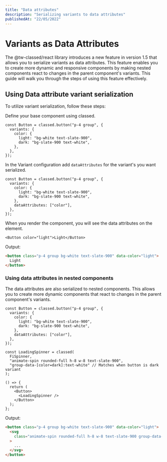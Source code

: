 ```yaml
---
title: "Data attributes"
description: "Serializing variants to data attributes"
publishedAt: "22/05/2022"
---
```


# Variants as Data Attributes

The @tw-classed/react library introduces a new feature in version 1.5 that allows you to serialize variants as data attributes. This feature enables you to create more dynamic and responsive components by making nested components react to changes in the parent component's variants. This guide will walk you through the steps of using this feature effectively.

## Using Data attribute variant serialization

To utilize variant serialization, follow these steps:

Define your base component using classed.

```tsx
const Button = classed.button("p-4 group", {
  variants: {
    color: {
      light: "bg-white text-slate-900",
      dark: "bg-slate-900 text-white",
    },
  },
});
```

In the Variant configuration add `dataAttributes` for the variant's you want serialized.

```tsx {7}
const Button = classed.button("p-4 group", {
  variants: {
    color: {
      light: "bg-white text-slate-900",
      dark: "bg-slate-900 text-white",
    },
    dataAttributes: ["color"],
  },
});
```

When you render the component, you will see the data attributes on the element.

```tsx
<Button color="light">Light</Button>
```

Output:

```html
<button class="p-4 group bg-white text-slate-900" data-color="light">
  Light
</button>
```

### Using data attributes in nested components

The data attributes are also serialized to nested components. This allows you to create more dynamic components that react to changes in the parent component's variants.

```tsx
const Button = classed.button("p-4 group", {
  variants: {
    color: {
      light: "bg-white text-slate-900",
      dark: "bg-slate-900 text-white",
    },
    dataAttributes: ["color"],
  },
});

const LoadingSpinner = classed(
  FiSpinner,
  "animate-spin rounded-full h-8 w-8 text-slate-900",
  "group-data-[color=dark]:text-white" // Matches when button is dark variant
);

() => {
  return (
    <Button>
      <LoadingSpinner />
    </Button>
  );
};
```

Output:

```html
<button class="p-4 group bg-white text-slate-900" data-color="light">
  <svg
    class="animate-spin rounded-full h-8 w-8 text-slate-900 group-data-[color=dark]:text-white"
  >
    ...
  </svg>
</button>
```
